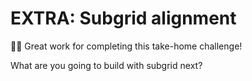 # EXTRA: Subgrid alignment

👨‍💼 Great work for completing this take-home challenge!

What are you going to build with subgrid next?
